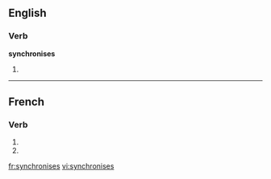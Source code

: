 {{also|synchronisés}}
==English==

===Verb===
'''synchronises'''

# {{third-person singular of|[[synchronise]]}}

----

==French==

===Verb===
{{fr-verb-form}}

# {{conjugation of|synchroniser||2|s|pres|ind|lang=fr}}
# {{conjugation of|synchroniser||2|s|pres|sub|lang=fr}}


[[fr:synchronises]]
[[vi:synchronises]]